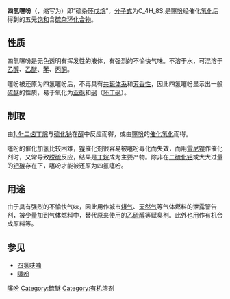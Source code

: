 {{Chembox
| ImageFileL1=Tetrahydrothiophene.svg
| ImageNameL1 = 四氢噻吩的结构
| ImageFileR1=Tetrahydrothiophene3d.png
| ImageNameR1 = 四氢噻吩的空间填充模型
| IUPACName=Tetrahydrothiophene
| OtherNames=四甲撑硫、四氢硫杂茂、硫杂环戊烷
| Abbreviations = THT
| Section1= {{Chembox Identifiers
| CASNo = 110-01-0
| CASNo_Ref = {{cascite|correct|CAS}}
| ChemSpiderID_Ref = {{chemspidercite|correct|chemspider}}
|  ChemSpiderID  =  1095
|  SMILES = C1CCSC1
| Abbreviations = THT
| InChI = 1/C4H8S/c1-2-4-5-3-1/h1-4H2
| InChIKey = RAOIDOHSFRTOEL-UHFFFAOYAY
| ChEMBL_Ref = {{ebicite|correct|EBI}}
| ChEMBL = 1379
| StdInChI_Ref = {{stdinchicite|correct|chemspider}}
| StdInChI = 1S/C4H8S/c1-2-4-5-3-1/h1-4H2
| StdInChIKey_Ref = {{stdinchicite|correct|chemspider}}
| StdInChIKey = RAOIDOHSFRTOEL-UHFFFAOYSA-N
| ChEBI_Ref = {{ebicite|correct|EBI}}
| ChEBI = 48458
| SMILES2 = S1CCCC1
}}
| Section2= {{Chembox Properties
| Formula=C<sub>4</sub>H<sub>8</sub>S
| MolarMass=88.10
| Appearance=无色液体
| Density=1.000 g/cm<sup>3</sup>
| RefractIndex = 1.5040
| MeltingPt=−96 °C
| BoilingPt=119 °C
| Solubility=
| pKa =
| pKb =
  }}
| Section3= {{Chembox Hazards
| MainHazards=
| FlashPt=
| Autoignition=
  }}
| Section8 = {{Chembox Related
| OtherCpds =
  }}
}}

'''四氢噻吩'''（{{lang-en|Tetrahydrothiophene}}，缩写为{{lang|en|'''THT'''}}）即“硫杂[[环戊烷|环戊烷]]”，[[分子式|分子式]]为<chem>C_4H_8S</chem>,是[[噻吩|噻吩]]经催化[[氢化|氢化]]后得到的五元[[不饱和化合物|饱和]]含[[硫|硫]][[杂环化合物|杂环化合物]]。

== 性质 ==

四氢噻吩是无色透明有挥发性的液体，有强烈的不愉快气味。不溶于水，可混溶于[[乙醇|乙醇]]、[[乙醚|乙醚]]、[[苯|苯]]、[[丙酮|丙酮]]。

噻吩被还原为四氢噻吩后，不再具有[[共轭体系|共轭体系]]和[[芳香性|芳香性]]，因此四氢噻吩显示出一般[[硫醚|硫醚]]的性质，易于氧化为[[亚砜|亚砜]]和[[砜|砜]]（[[环丁砜|环丁砜]]）。

== 制取 ==

由[[1,4-二卤丁烷|1,4-二卤丁烷]]与[[硫化钠|硫化钠]]在[[醇|醇]]中反应而得，或由[[噻吩|噻吩]]的[[催化氢化|催化氢化]]而得。

噻吩的催化加氢比较困难，[[镍|镍]]催化剂很容易被噻吩毒化而失效，而用[[雷尼镍|雷尼镍]]作催化剂时，又常导致[[脱硫|脱硫]]反应，结果是[[丁烷|丁烷]]成为主要产物。除非在[[二硫化钼|二硫化钼]]或大大过量的[[钯碳|钯碳]]存在下，噻吩才能被还原为四氢噻吩。

== 用途 ==

由于具有强烈的不愉快气味，因此用作城市[[煤气|煤气]]、[[天然气|天然气]]等气体燃料的泄露警告剂，被少量加到气体燃料中，替代原来使用的[[乙硫醇|乙硫醇]]等赋臭剂。此外也用作有机合成原料等。

== 参见 ==

* [[四氢呋喃|四氢呋喃]]
* [[噻吩|噻吩]]

{{环状化合物}}

[[Category:噻吩|]]
[[Category:硫醚|Category:硫醚]]
[[Category:有机溶剂|Category:有机溶剂]]